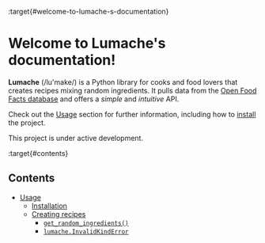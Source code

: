 :target{#welcome-to-lumache-s-documentation}

# Welcome to Lumache's documentation!

<strong>Lumache</strong> (/lu'make/) is a Python library for cooks and food lovers that
creates recipes mixing random ingredients.  It pulls data from the [Open Food
Facts database](https://world.openfoodfacts.org/) and offers a <em>simple</em> and
<em>intuitive</em> API.

Check out the [Usage](usage.mdx) section for further information, including how to
[install](usage.mdx#installation) the project.

<Container type="note">
  This project is under active development.
</Container>

:target{#contents}

## Contents

<TableOfContents>


  - [Usage](usage.mdx)
    - [Installation](usage.mdx#installation)
    - [Creating recipes](usage.mdx#creating-recipes)
      - [`get_random_ingredients()`](usage.mdx#lumache.get_random_ingredients)
      - [`lumache.InvalidKindError`](usage.mdx#lumache.InvalidKindError)
</TableOfContents>
